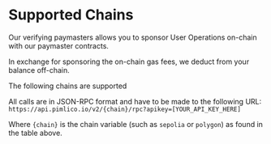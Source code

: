 
# Supported Chains

Our verifying paymasters allows you to sponsor User Operations on-chain with our paymaster contracts. 

In exchange for sponsoring the on-chain gas fees, we deduct from your balance off-chain.

The following chains are supported

<SupportedChains />

All calls are in JSON-RPC format and have to be made to the following URL: `https://api.pimlico.io/v2/{chain}/rpc?apikey=[YOUR_API_KEY_HERE]`

Where `{chain}` is the chain variable (such as `sepolia` or `polygon`) as found in the table above.